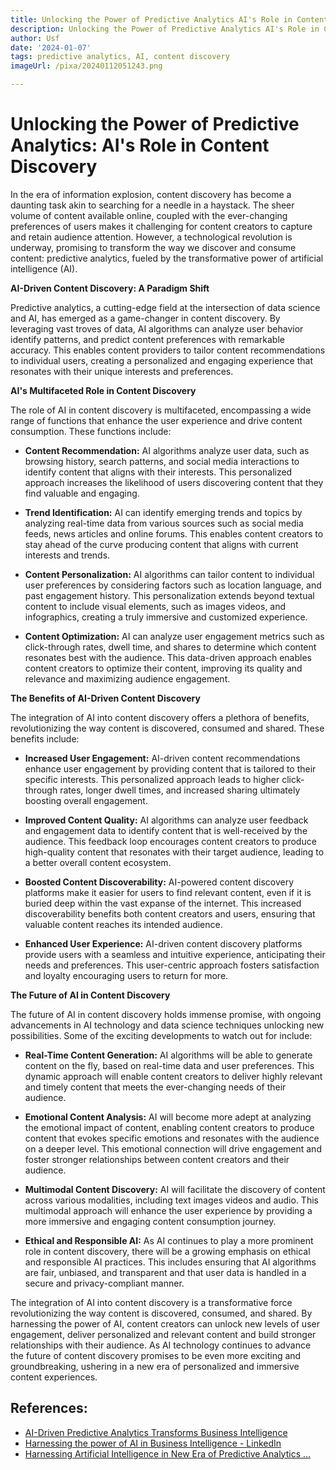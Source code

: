 ```yaml
---
title: Unlocking the Power of Predictive Analytics AI's Role in Content Discovery
description: Unlocking the Power of Predictive Analytics AI's Role in Content Discovery
author: Usf
date: '2024-01-07'
tags: predictive analytics, AI, content discovery
imageUrl: /pixa/20240112051243.png

---
```

# Unlocking the Power of Predictive Analytics: AI's Role  in Content Discovery

In the era  of information  explosion, content discovery has  become a daunting task akin to searching for a needle in a haystack. The sheer volume of content available online, coupled  with the ever-changing preferences of users makes it challenging for  content creators to capture and retain audience attention. However,  a  technological revolution is underway, promising  to  transform the way we discover and consume content: predictive analytics, fueled by the transformative power of artificial  intelligence (AI).

**AI-Driven  Content Discovery: A Paradigm Shift**

Predictive analytics,  a cutting-edge field at the intersection of data science and AI, has emerged as  a game-changer in  content discovery. By leveraging vast troves of data, AI algorithms can analyze user behavior identify patterns, and predict content preferences with remarkable  accuracy. This enables content providers to tailor content recommendations to individual users, creating a  personalized and engaging experience that resonates with  their unique interests and preferences.

**AI's Multifaceted Role in Content Discovery**

The role of  AI in content discovery is multifaceted, encompassing a wide range of functions that enhance  the user experience and drive content consumption. These functions include:

* **Content Recommendation:** AI algorithms analyze user data, such  as browsing history, search patterns, and social media interactions to identify content that  aligns with their interests. This personalized approach increases the likelihood of users discovering content that they find valuable  and engaging.

* **Trend Identification:** AI can identify emerging trends and topics by analyzing real-time data from various sources such as social media feeds, news articles  and online  forums.  This  enables content  creators to stay  ahead of the curve producing content that aligns with current interests and trends.

*  **Content Personalization:** AI algorithms  can tailor content to individual user preferences by  considering factors such  as location language, and past engagement history.  This personalization extends beyond textual content to include visual elements, such as images videos, and infographics, creating a truly immersive and customized experience.

* **Content Optimization:**  AI can analyze user engagement metrics  such as click-through rates, dwell time, and shares to determine which content resonates best with the  audience. This data-driven approach enables content creators to optimize their content, improving its quality and relevance and maximizing audience  engagement.

**The  Benefits of AI-Driven Content Discovery**

The integration of AI into  content discovery offers a plethora of  benefits, revolutionizing the way content is discovered,  consumed and  shared. These benefits include:

* **Increased User Engagement:** AI-driven content recommendations enhance user engagement by providing content that is tailored to their specific  interests.  This personalized approach leads to higher  click-through rates, longer dwell times, and increased sharing ultimately  boosting overall engagement.

* **Improved Content Quality:**  AI algorithms can analyze user  feedback and engagement data to identify content that is  well-received by the audience. This feedback loop encourages content creators to produce high-quality content  that resonates with their target audience, leading to a better overall content ecosystem.

* **Boosted Content Discoverability:** AI-powered  content discovery platforms make it easier for users to find relevant content, even if it  is  buried deep within the vast  expanse  of the internet. This increased discoverability benefits both content creators and users, ensuring that valuable content reaches its intended audience.

* **Enhanced User  Experience:** AI-driven content discovery platforms provide users with a seamless and  intuitive experience, anticipating their needs and preferences. This user-centric approach fosters  satisfaction and loyalty encouraging users to return for more.

**The Future of AI in Content Discovery**

The future  of AI in content discovery holds immense promise, with ongoing advancements in AI technology and data science techniques unlocking new possibilities.  Some of the exciting developments to  watch out for include:

* **Real-Time Content  Generation:**  AI algorithms will be able to generate content on the fly,  based on real-time data and user preferences. This dynamic approach will enable content creators to  deliver highly relevant and timely content that meets the ever-changing needs of their audience.

* **Emotional Content Analysis:**  AI will become more adept at analyzing the emotional impact of content, enabling content creators to produce content that  evokes specific emotions and resonates with the  audience on a deeper level. This emotional connection will drive engagement and foster stronger relationships between content creators and their audience.

* **Multimodal Content Discovery:**  AI will facilitate the discovery of content across various modalities, including text images videos and audio. This multimodal approach will enhance the user experience by providing a more immersive and engaging  content consumption journey.

* **Ethical and Responsible AI:** As  AI continues to play  a more prominent role in content discovery, there will be a growing emphasis on ethical  and responsible AI practices. This includes ensuring that AI algorithms are fair, unbiased, and transparent and that user data is handled in a secure and privacy-compliant manner.

The integration of AI  into content discovery is a transformative force revolutionizing the way content is discovered, consumed, and  shared. By harnessing the power of AI, content creators can unlock new levels  of user engagement,  deliver personalized and relevant content and build stronger relationships with their audience. As AI technology continues to advance the future of content discovery promises to be even more  exciting  and  groundbreaking, ushering  in a new era  of personalized and immersive content  experiences.

## References:
- [AI-Driven Predictive Analytics Transforms Business Intelligence](https://www.linkedin.com/pulse/ai-driven-predictive-analytics-transforms-business-intelligence-ttpaf)
- [Harnessing the power of AI in Business Intelligence - LinkedIn](https://www.linkedin.com/pulse/harnessing-power-ai-business-intelligence-really-paradigm-shift-vzoie)
- [Harnessing Artificial Intelligence in New Era of Predictive Analytics ...](https://www.foodlogistics.com/software-technology/ai-ar/article/22877465/qad-inc-harnessing-artificial-intelligence-in-new-era-of-predictive-analytics-demand-planning-business-forecasting)
